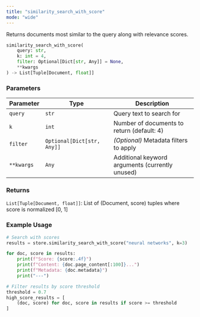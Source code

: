 ```yaml
---
title: "similarity_search_with_score"
mode: "wide"
---
```


Returns documents most similar to the query along with relevance scores.

```python
similarity_search_with_score(
    query: str,
    k: int = 4,
    filter: Optional[Dict[str, Any]] = None,
    **kwargs
) -> List[Tuple[Document, float]]
```

### Parameters

| Parameter | Type | Description |
|-----------|------|-------------|
| `query` | `str` | Query text to search for |
| `k` | `int` | Number of documents to return (default: 4) |
| `filter` | `Optional[Dict[str, Any]]` | _(Optional)_ Metadata filters to apply |
| `**kwargs` | `Any` | Additional keyword arguments (currently unused) |

### Returns

`List[Tuple[Document, float]]`: List of (Document, score) tuples where score is normalized [0, 1]

### Example Usage

```python
# Search with scores
results = store.similarity_search_with_score("neural networks", k=3)

for doc, score in results:
    print(f"Score: {score:.4f}")
    print(f"Content: {doc.page_content[:100]}...")
    print(f"Metadata: {doc.metadata}")
    print("---")

# Filter results by score threshold
threshold = 0.7
high_score_results = [
    (doc, score) for doc, score in results if score >= threshold
]
```
